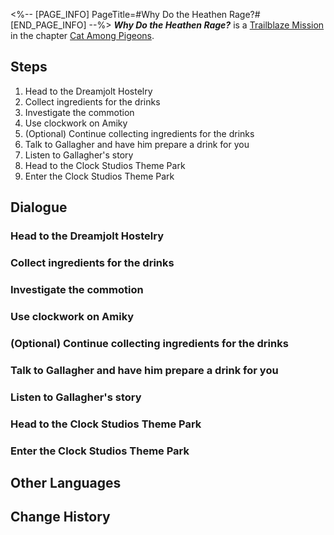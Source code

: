 <%-- [PAGE_INFO]
PageTitle=#Why Do the Heathen Rage?#
[END_PAGE_INFO] --%>
{{Stub|Dialogue.}}
{{Mission Infobox
|id            = 1031501
|title         = 
|image         = <!--Mission Why Do the Heathen Rage?.png-->
|type          = Trailblaze
|event_name    = 
|chapter       = Cat Among Pigeons
|requirements  = [[Trailblaze Mission]] ''[[Heaven is a Place on Earth]]'' completed
|summary       = The peculiarity of the two murders in the dream stump even the usually quick-witted Bloodhound Family, who couldn't seem to find any useful clues. But Gallagher was seemingly convinced that dream mogul, the Watchmaker, was definitely linked to the murders, and revealed a shocking truth to everyone:<br />The Watchmaker's true identity was not some renowned, respectable mega-mogul, but someone framed as a "traitor" by The Family.
|characters    = Amiky; Gallagher; Siobhan; Trailblazer
|startLocation = [[Penacony]] - [[The Reverie (Dreamscape)]]
|world         = Penacony
|area          = The Reverie (Dreamscape)
|prev          = Heaven is a Place on Earth
|next          = The Tell-Tale Heart
|rewards       = Trailblaze EXP*600; Stellar Jade*80; Traveler's Guide*5; Refined Aether*5; Clock Credits*300; If One Wakes at Midnight (Disk)*1 { text = If One Wakes at Midnight }; Credit*80,000
}}
'''''Why Do the Heathen Rage?''''' is a [[Trailblaze Mission]] in the chapter [[Cat Among Pigeons]].

==Steps==
# Head to the Dreamjolt Hostelry
# Collect ingredients for the drinks
# Investigate the commotion
# Use clockwork on Amiky
# (Optional) Continue collecting ingredients for the drinks
# Talk to Gallagher and have him prepare a drink for you
# Listen to Gallagher's story
# Head to the Clock Studios Theme Park
# Enter the Clock Studios Theme Park

<!--
==Gameplay Notes==

--><!--
==Trial Character==

-->
==Dialogue==
{{Stub Dialogue}}
{{Dialogue Start}}
:{{tx}}
{{Dialogue End}}

===Head to the Dreamjolt Hostelry===
{{Mission Description|type=trailblaze|location=The Reverie (Dreamscape)|update|Gallagher gestures for everyone to adjourn the discussion to somewhere else. He brings you to the Dreamjolt Hostelry &mdash; A quiet and ordinary corner in this frolicking dream.}}
{{Dialogue Start}}
:{{tx}}
{{Dialogue End}}

===Collect ingredients for the drinks===
{{Mission Description|type=trailblaze|location=The Reverie (Dreamscape)|update|Gallagher gestures for everyone to adjourn the discussion to somewhere else. He brings you to the Dreamjolt Hostelry &mdash; A quiet and ordinary corner in this frolicking dream. Considering the complexity of the cases, he decides to showcase his skills by preparing special drinks to keep everyone entertained. Otherwise, the negotiation process would be too boring. It will be dull if you have to spend the next 20 minutes listening to stories with no gameplay!<br />You can explore the Dreamjolt Hostelry for ingredients. Gallagher will then use magic to make perfect concoctions out of them.}}
{{Dialogue Start}}
:{{tx}}
{{Dialogue End}}

===Investigate the commotion===
{{Dialogue Start}}
:{{tx}}
{{Dialogue End}}

===Use clockwork on Amiky===
{{Dialogue Start}}
:{{tx}}
{{Dialogue End}}

===(Optional) Continue collecting ingredients for the drinks===
{{Dialogue Start}}
:{{tx}}
{{Dialogue End}}

===Talk to Gallagher and have him prepare a drink for you===
{{Dialogue Start}}
:{{tx}}
{{Dialogue End}}

===Listen to Gallagher's story===
{{Mission Description|type=trailblaze|location=Clock Studios Theme Park|update|Effortlessly, Gallagher presents you with an exquisite drink. Hopefully, the drink can keep your conversation with him from getting too boring.}}
{{Dialogue Start}}
:{{tx}}
{{Dialogue End}}

===Head to the Clock Studios Theme Park===
{{Mission Description|type=trailblaze|location=The Reverie (Dreamscape)|update|To better get his story across, Gallagher decides to make things fun by taking everyone to Clock Studios Theme Park. Using the facilities there as tools, he will give you all a lesson on the history of Penacony... Everyone understands that you are exhausted, but they hope you won't doze off.}}
{{Dialogue Start}}
:{{tx}}
{{Dialogue End}}

===Enter the Clock Studios Theme Park===
{{Dialogue Start}}
:{{tx}}
{{Dialogue End}}

==Other Languages==
{{Other Languages
|en   = Why Do the Heathen Rage?
|zhs  = 外邦为何争闹？
|zht  = 外邦為何爭鬧？
|ja   = 愚かな国々
|ko   = 어찌하여 이방 나라들이 분노하는가?
|es   = ¿Por qué se amotinan las gentes?
|fr   = Pourquoi les païens s'énervent-ils&nbsp;?
|ru   = Зачем возмутились народы?
|th   = เหตุใดคนต่างถิ่นจึงขัดแย้งกัน?
|vi   = Vì Sao Các Nước Náo Loạn?
|de   = Weshalb zürnen die Heiden?
|id   = Mengapa Rusuh Bangsa-Bangsa?
|pt   = Por que os Pagãos se Enfurecem?
}}

==Change History==
{{Change History|2.1}}
